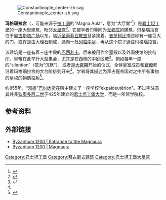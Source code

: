 [[File:Constantinople_center-zh.svg|thumb]]

'''玛格瑙拉宫'''（{{lang-el|{{lang|grc|Μαγναύρα}}}}，可能来源于[[拉丁语|拉丁语]]的“Magna Aula”，意为“大厅堂”<ref>{{cite web|url=http://www.apostoliki-diakonia.gr/byzantine_music/ymnografoi/ymnografoi.asp?main=melodoi_sort.asp&page=106|title=OΙ ΜΕΛΩΔΟΙ ΚΑΙ ΥΜΝΟΓΡΑΦΟΙ ΤΗΣ ΕΚΚΛΗΣΙΑΣ （footnote 115）|language=el|access-date=2020-11-24|archive-date=2011-07-16|archive-url=https://web.archive.org/web/20110716082529/http://www.apostoliki-diakonia.gr/byzantine_music/ymnografoi/ymnografoi.asp?main=melodoi_sort.asp&page=106|dead-url=no}}</ref>）是[[君士坦丁堡|君士坦丁堡]]的一座大型建筑，毗邻[[君士坦丁堡大皇宮|大皇宫]]<ref>{{Cite book|title=Historical Dictionary of Byzantium, Second Edition|last=Rosser|first=John Hutchins|date=2012|publisher=Scarecrow Press|year=|isbn=9780810875678|location=Lanham, MD|pages=303}}</ref>。它被学者们等同为[[拜占庭元老院|元老院]]的建筑。玛格瑙拉宫位于[[奥古斯塔广场|奥古斯塔广场]]以东，临近[[阿亚索菲亚|圣索菲亚教堂]]且紧挨着{{tsl|en|Chalke|卡尔克门|铜门}}。[[普罗科匹厄斯|普罗柯比]]描述称有一座巨大的门，或许是由大理石制成，通向一处[[列柱中庭|列柱中庭]]，再从这个院子通往玛格瑙拉宫。 

该建筑是一座有着三座中殿的[[巴西利卡|巴西利卡]]，后来被用作金銮殿以及外国使馆的接待厅。皇帝在此举行大型集会，尤其是在西侧的中庭区域<ref name=":0">{{Cite book|title=The Emperor's House: Palaces from Augustus to the Age of Absolutism|last=Featherstone|first=Michael|last2=Spieser|first2=Jean-Michel|last3=Tanman|first3=Gülru|last4=Wulf-Rheidt|first4=Ulrike|date=2015|publisher=Walter de Gruyter GmbH & Co KG|year=|isbn=9783110331639|location=Berlin/Boston|pages=171}}</ref>。例如每年一度的“silention”（意为“沉默”），或者是[[大齋期|大齋期]]开始的仪式，全体皇室成员和[[官僚制|官僚]]都沿着玛格瑙拉宫的大台阶排列开来<ref name=":0" />。学者将其描述为拜占庭帝国对{{tsl|en|Ecumene|普世}}之中所有事物的皇权的物质投射<ref>{{Cite book|title=Jews, Christians, and the Roman Empire: The Poetics of Power in Late Antiquity|last=Dohrmann|first=Natalie B.|last2=Reed|first2=Annette Yoshiko|date=2013|publisher=University of Pennsylvania Press|year=|isbn=9780812245332|location=Philadelphia, PA|pages=173}}</ref>。

约855年，“[[凯撒_(头衔)|凯撒]]”[[巴尔达斯|巴尔达斯]]在殿中建立了一座学校“ekpaideutērion”。不过需注意其并非[[狄奧多西二世|狄奧多西二世]]于425年建立的[[君士坦丁堡大学|君士坦丁堡大学]]，而是一所哲学院校。

== 参考资料 ==
{{reflist}}

== 外部链接 ==
*[http://www.byzantium1200.com/es.html Byzantium 1200 | Entrance to the Magnaura] {{Wayback|url=http://www.byzantium1200.com/es.html |date=20090125030558 }}
*[http://www.byzantium1200.com/senato.html Byzantium 1200 | Magnaura] {{Wayback|url=http://www.byzantium1200.com/senato.html |date=20090125030816 }}


[[Category:君士坦丁堡|Category:君士坦丁堡]]
[[Category:拜占庭式建筑|Category:拜占庭式建筑]]
[[Category:君士坦丁堡大皇宫|Category:君士坦丁堡大皇宫]]